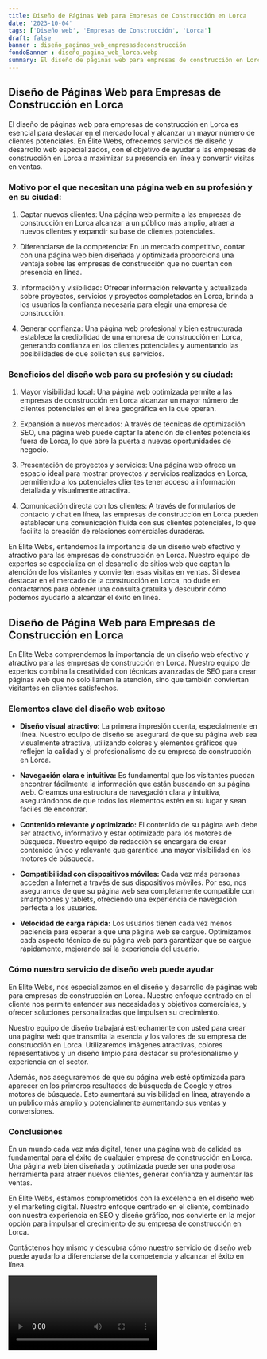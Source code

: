 ```yaml
---
title: Diseño de Páginas Web para Empresas de Construcción en Lorca
date: '2023-10-04'
tags: ['Diseño web', 'Empresas de Construcción', 'Lorca']
draft: false
banner : diseño_paginas_web_empresasdeconstrucción
fondoBanner : diseño_pagina_web_lorca.webp
summary: El diseño de páginas web para empresas de construcción en Lorca es esencial para destacar en el mercado local y alcanzar un mayor número de clientes potenciales. En Élite Webs, ofrecemos servicios de diseño y desarrollo web especializados, con el objetivo de ayudar a las empresas de construcción en Lorca a maximizar su presencia en línea y convertir visitas en ventas.
---
```


## Diseño de Páginas Web para Empresas de Construcción en Lorca

El diseño de páginas web para empresas de construcción en Lorca es esencial para destacar en el mercado local y alcanzar un mayor número de clientes potenciales. En Élite Webs, ofrecemos servicios de diseño y desarrollo web especializados, con el objetivo de ayudar a las empresas de construcción en Lorca a maximizar su presencia en línea y convertir visitas en ventas.

### Motivo por el que necesitan una página web en su profesión y en su ciudad:

1. Captar nuevos clientes: Una página web permite a las empresas de construcción en Lorca alcanzar a un público más amplio, atraer a nuevos clientes y expandir su base de clientes potenciales.

2. Diferenciarse de la competencia: En un mercado competitivo, contar con una página web bien diseñada y optimizada proporciona una ventaja sobre las empresas de construcción que no cuentan con presencia en línea.

3. Información y visibilidad: Ofrecer información relevante y actualizada sobre proyectos, servicios y proyectos completados en Lorca, brinda a los usuarios la confianza necesaria para elegir una empresa de construcción.

4. Generar confianza: Una página web profesional y bien estructurada establece la credibilidad de una empresa de construcción en Lorca, generando confianza en los clientes potenciales y aumentando las posibilidades de que soliciten sus servicios.

### Beneficios del diseño web para su profesión y su ciudad:

1. Mayor visibilidad local: Una página web optimizada permite a las empresas de construcción en Lorca alcanzar un mayor número de clientes potenciales en el área geográfica en la que operan.

2. Expansión a nuevos mercados: A través de técnicas de optimización SEO, una página web puede captar la atención de clientes potenciales fuera de Lorca, lo que abre la puerta a nuevas oportunidades de negocio.

3. Presentación de proyectos y servicios: Una página web ofrece un espacio ideal para mostrar proyectos y servicios realizados en Lorca, permitiendo a los potenciales clientes tener acceso a información detallada y visualmente atractiva.

4. Comunicación directa con los clientes: A través de formularios de contacto y chat en línea, las empresas de construcción en Lorca pueden establecer una comunicación fluida con sus clientes potenciales, lo que facilita la creación de relaciones comerciales duraderas.

En Élite Webs, entendemos la importancia de un diseño web efectivo y atractivo para las empresas de construcción en Lorca. Nuestro equipo de expertos se especializa en el desarrollo de sitios web que captan la atención de los visitantes y convierten esas visitas en ventas. Si desea destacar en el mercado de la construcción en Lorca, no dude en contactarnos para obtener una consulta gratuita y descubrir cómo podemos ayudarlo a alcanzar el éxito en línea.

<GifSeo />

<Cta />

## Diseño de Página Web para Empresas de Construcción en Lorca

En Élite Webs comprendemos la importancia de un diseño web efectivo y atractivo para las empresas de construcción en Lorca. Nuestro equipo de expertos combina la creatividad con técnicas avanzadas de SEO para crear páginas web que no solo llamen la atención, sino que también conviertan visitantes en clientes satisfechos.

### Elementos clave del diseño web exitoso

- **Diseño visual atractivo:** La primera impresión cuenta, especialmente en línea. Nuestro equipo de diseño se asegurará de que su página web sea visualmente atractiva, utilizando colores y elementos gráficos que reflejen la calidad y el profesionalismo de su empresa de construcción en Lorca.

- **Navegación clara e intuitiva:** Es fundamental que los visitantes puedan encontrar fácilmente la información que están buscando en su página web. Creamos una estructura de navegación clara y intuitiva, asegurándonos de que todos los elementos estén en su lugar y sean fáciles de encontrar.

- **Contenido relevante y optimizado:** El contenido de su página web debe ser atractivo, informativo y estar optimizado para los motores de búsqueda. Nuestro equipo de redacción se encargará de crear contenido único y relevante que garantice una mayor visibilidad en los motores de búsqueda.

- **Compatibilidad con dispositivos móviles:** Cada vez más personas acceden a Internet a través de sus dispositivos móviles. Por eso, nos aseguramos de que su página web sea completamente compatible con smartphones y tablets, ofreciendo una experiencia de navegación perfecta a los usuarios.

- **Velocidad de carga rápida:** Los usuarios tienen cada vez menos paciencia para esperar a que una página web se cargue. Optimizamos cada aspecto técnico de su página web para garantizar que se cargue rápidamente, mejorando así la experiencia del usuario.

### Cómo nuestro servicio de diseño web puede ayudar

En Élite Webs, nos especializamos en el diseño y desarrollo de páginas web para empresas de construcción en Lorca. Nuestro enfoque centrado en el cliente nos permite entender sus necesidades y objetivos comerciales, y ofrecer soluciones personalizadas que impulsen su crecimiento.

Nuestro equipo de diseño trabajará estrechamente con usted para crear una página web que transmita la esencia y los valores de su empresa de construcción en Lorca. Utilizaremos imágenes atractivas, colores representativos y un diseño limpio para destacar su profesionalismo y experiencia en el sector.

Además, nos aseguraremos de que su página web esté optimizada para aparecer en los primeros resultados de búsqueda de Google y otros motores de búsqueda. Esto aumentará su visibilidad en línea, atrayendo a un público más amplio y potencialmente aumentando sus ventas y conversiones.

### Conclusiones

En un mundo cada vez más digital, tener una página web de calidad es fundamental para el éxito de cualquier empresa de construcción en Lorca. Una página web bien diseñada y optimizada puede ser una poderosa herramienta para atraer nuevos clientes, generar confianza y aumentar las ventas.

En Élite Webs, estamos comprometidos con la excelencia en el diseño web y el marketing digital. Nuestro enfoque centrado en el cliente, combinado con nuestra experiencia en SEO y diseño gráfico, nos convierte en la mejor opción para impulsar el crecimiento de su empresa de construcción en Lorca.

Contáctenos hoy mismo y descubra cómo nuestro servicio de diseño web puede ayudarlo a diferenciarse de la competencia y alcanzar el éxito en línea.

<Video />

<CtaBot job='Empresas de Construcción' city='Lorca'/>

<Gmaps query='Lorca+españa+maps' />